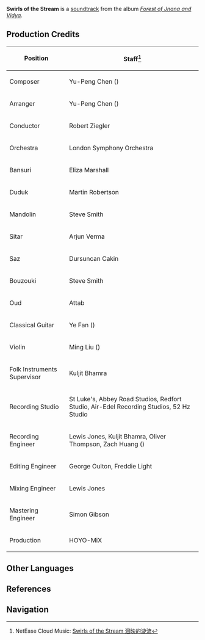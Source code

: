 {{Soundtrack Infobox
|title          =
|image          = Forest of Jnana and Vidya.png
|album          = Forest of Jnana and Vidya
|disc           = 4
|number         = 97
|featured       =
|featured2      =
|featured3      =
|featured_disc  =
|featured_disc2 =
|featured_disc3 =
|youtube_id     = gjWRmoFIjjw
|spotify_id     = 5GEsBMoWtwrLce3t0pgDps
|played_in      = Sumeru Battle Theme; Dharma Forest Battle Theme
|during         = [[Dharma Forest]] (Combat), [[Domains]]
|domain         = Spire of Solitary Enlightenment;Steeple of Ignorance;Tower of Abject Pride
|previous       = Before the Light Fades
|next           = Rhymes of Vales
}}
'''Swirls of the Stream''' is a [[soundtrack]] from the album ''[[Forest of Jnana and Vidya]]''.

==Production Credits==
{| class="wikitable" style="text-align:left; height:0.5em"
! Position
! Staff<ref>NetEase Cloud Music: [https://music.163.com/#/song?id=1992343588 Swirls of the Stream 洄映的漩流]</ref>
|-
! Composer
| Yu-Peng Chen ({{zh|陈致逸}})
|-
! Arranger
| Yu-Peng Chen ({{zh|陈致逸}})
|-
! Conductor
| Robert Ziegler
|-
! Orchestra
| London Symphony Orchestra
|-
! Bansuri
| Eliza Marshall
|-
! Duduk
| Martin Robertson
|-
! Mandolin
| Steve Smith
|-
! Sitar
| Arjun Verma
|-
! Saz
| Dursuncan Cakin
|-
! Bouzouki
| Steve Smith
|-
! Oud
| Attab
|-
! Classical Guitar
| Ye Fan ({{zh|范晔}})
|-
! Violin
| Ming Liu ({{zh|柳鸣}})
|-
! Folk Instruments Supervisor
| Kuljit Bhamra
|-
! Recording Studio
| St Luke's, Abbey Road Studios, Redfort Studio, Air-Edel Recording Studios, 52&nbsp;Hz Studio
|-
! Recording Engineer
| Lewis Jones, Kuljit Bhamra, Oliver Thompson, Zach Huang ({{zh|黄巍}})
|-
! Editing Engineer
| George Oulton, Freddie Light
|-
! Mixing Engineer
| Lewis Jones
|-
! Mastering Engineer
| Simon Gibson
|-
! Production
| HOYO-MiX
|}
<!--
==Videos==
<gallery hideaddbutton="true" captionalign="center">
</gallery>

==Trivia==
-->

==Other Languages==
{{Other Languages
|en      = Swirls of the Stream
|zhs     = 洄映的漩流
|zhs_rm  = Huíyìng de Xuánliú
|zht     = 洄映的漩流
|zht_rm  = Huíyìng de Xuánliú
|zh_tl   = 
|ja      = 渦巻く激流
|ja_rm   = Uzumaku Gekiryuu
|ja_tl   = 
|tr      = 
|tr_tl   = 
|it      = 
|it_tl   = 
}}

==References==
{{Reflist}}

==Navigation==
{{Soundtrack Navbox|Forest of Jnana and Vidya}}